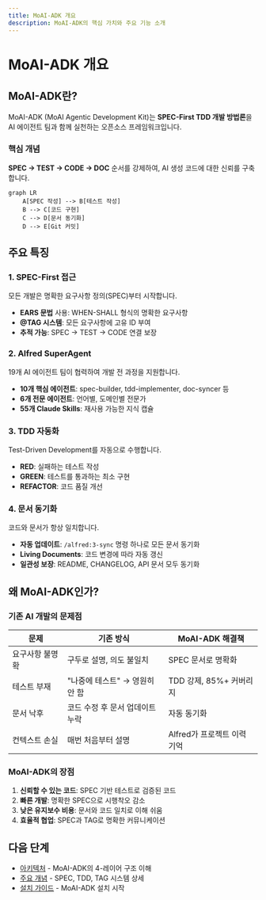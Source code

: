 ```yaml
---
title: MoAI-ADK 개요
description: MoAI-ADK의 핵심 가치와 주요 기능 소개
---
```


# MoAI-ADK 개요

## MoAI-ADK란?

MoAI-ADK (MoAI Agentic Development Kit)는 **SPEC-First TDD 개발 방법론**을 AI 에이전트 팀과 함께 실천하는 오픈소스 프레임워크입니다.

### 핵심 개념

**SPEC → TEST → CODE → DOC** 순서를 강제하여, AI 생성 코드에 대한 신뢰를 구축합니다.

```mermaid
graph LR
    A[SPEC 작성] --> B[테스트 작성]
    B --> C[코드 구현]
    C --> D[문서 동기화]
    D --> E[Git 커밋]
```

## 주요 특징

### 1. SPEC-First 접근

모든 개발은 명확한 요구사항 정의(SPEC)부터 시작합니다.

- **EARS 문법** 사용: WHEN-SHALL 형식의 명확한 요구사항
- **@TAG 시스템**: 모든 요구사항에 고유 ID 부여
- **추적 가능**: SPEC → TEST → CODE 연결 보장

### 2. Alfred SuperAgent

19개 AI 에이전트 팀이 협력하여 개발 전 과정을 지원합니다.

- **10개 핵심 에이전트**: spec-builder, tdd-implementer, doc-syncer 등
- **6개 전문 에이전트**: 언어별, 도메인별 전문가
- **55개 Claude Skills**: 재사용 가능한 지식 캡슐

### 3. TDD 자동화

Test-Driven Development를 자동으로 수행합니다.

- **RED**: 실패하는 테스트 작성
- **GREEN**: 테스트를 통과하는 최소 구현
- **REFACTOR**: 코드 품질 개선

### 4. 문서 동기화

코드와 문서가 항상 일치합니다.

- **자동 업데이트**: `/alfred:3-sync` 명령 하나로 모든 문서 동기화
- **Living Documents**: 코드 변경에 따라 자동 갱신
- **일관성 보장**: README, CHANGELOG, API 문서 모두 동기화

## 왜 MoAI-ADK인가?

### 기존 AI 개발의 문제점

| 문제 | 기존 방식 | MoAI-ADK 해결책 |
|------|-----------|----------------|
| 요구사항 불명확 | 구두로 설명, 의도 불일치 | SPEC 문서로 명확화 |
| 테스트 부재 | "나중에 테스트" → 영원히 안 함 | TDD 강제, 85%+ 커버리지 |
| 문서 낙후 | 코드 수정 후 문서 업데이트 누락 | 자동 동기화 |
| 컨텍스트 손실 | 매번 처음부터 설명 | Alfred가 프로젝트 이력 기억 |

### MoAI-ADK의 장점

1. **신뢰할 수 있는 코드**: SPEC 기반 테스트로 검증된 코드
2. **빠른 개발**: 명확한 SPEC으로 시행착오 감소
3. **낮은 유지보수 비용**: 문서와 코드 일치로 이해 쉬움
4. **효율적 협업**: SPEC과 TAG로 명확한 커뮤니케이션

## 다음 단계

- [아키텍처](/ko/introduction/architecture) - MoAI-ADK의 4-레이어 구조 이해
- [주요 개념](/ko/introduction/concepts) - SPEC, TDD, TAG 시스템 상세
- [설치 가이드](/ko/getting-started/installation) - MoAI-ADK 설치 시작
